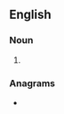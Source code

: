 ==English==

===Noun===
{{head|en|noun plural form}}

# {{plural of|septin|lang=en}}

===Anagrams===
* {{anagrams|en|a=einpsst|insteps|spinets|step-ins}}